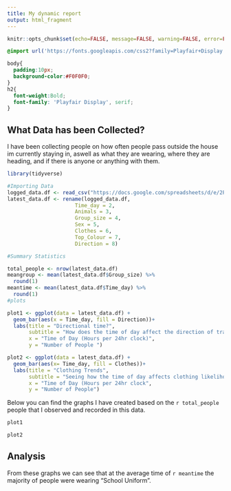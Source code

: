 ---
title: My dynamic report
output: html_fragment
---

```{r setup, include=FALSE}
knitr::opts_chunk$set(echo=FALSE, message=FALSE, warning=FALSE, error=FALSE, fig.width = 5, fig.height = 4)

```

```{css}
@import url('https://fonts.googleapis.com/css2?family=Playfair+Display:ital,wght@0,400..900;1,400..900&display=swap');

body{
  padding:10px;
  background-color:#F0F0F0;
}
h2{
  font-weight:Bold;
  font-family: 'Playfair Display', serif;
}

```

## What Data has been Collected?

I have been collecting people on how often people pass outside the house im currently staying in, aswell as what they are wearing, where they are heading, and if there is anyone or anything with them.

```{r}
library(tidyverse)

#Importing Data
logged_data.df <- read_csv("https://docs.google.com/spreadsheets/d/e/2PACX-1vTduD-QYzHrsnrfLGQXUrym5syxgn6ZFVov7BFKw1-w4vNMW8-I4Nh7fjbMLrX1-7CgX9PWiVR8KsU7/pub?output=csv")
latest_data.df <- rename(logged_data.df, 
                      Time_day = 2,
                      Animals = 3,
                      Group_size = 4,
                      Sex = 5,
                      Clothes = 6,
                      Top_Colour = 7,
                      Direction = 8)

#Summary Statistics

total_people <- nrow(latest_data.df)
meangroup <- mean(latest_data.df$Group_size) %>%
  round(1)
meantime <- mean(latest_data.df$Time_day) %>%
  round(1)
#plots

plot1 <- ggplot(data = latest_data.df) + 
  geom_bar(aes(x = Time_day, fill = Direction))+
  labs(title = "Directional time?",
       subtitle = "How does the time of day affect the direction of travel",
       x = "Time of Day (Hours per 24hr clock)",
       y = "Number of People ")

plot2 <- ggplot(data = latest_data.df) +
  geom_bar(aes(x= Time_day, fill = Clothes))+
  labs(title = "Clothing Trends",
       subtitle = "Seeing how the time of day affects clothing likelihood",
       x = "Time of Day (Hours per 24hr clock",
       y = "Number of People")

```

Below you can find the graphs I have created based on the `r total_people` people that I observed and recorded in this data.
```{r}
plot1
```

```{r}
plot2

```

## Analysis

From these graphs we can see that at the average time of `r meantime` the majority of people were wearing "School Uniform".
